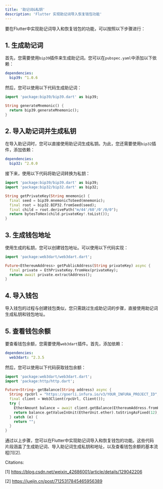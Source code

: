 ```yaml
---
title: '助记词&私钥'
description: 'Flutter 实现助记词导入恢复钱包功能'
---
```


要在Flutter中实现助记词导入和恢复钱包的功能，可以按照以下步骤进行：

## 1. 生成助记词

首先，您需要使用`bip39`插件来生成助记词。您可以在`pubspec.yaml`中添加以下依赖：

```yaml
dependencies:
  bip39: ^1.0.6
```

然后，您可以使用以下代码生成助记词：

```dart
import 'package:bip39/bip39.dart' as bip39;

String generateMnemonic() {
  return bip39.generateMnemonic();
}
```

## 2. 导入助记词并生成私钥

在导入助记词时，您可以直接使用助记词生成私钥。为此，您还需要使用`bip32`插件，添加依赖：

```yaml
dependencies:
  bip32: ^2.0.0
```

接下来，使用以下代码将助记词转换为私钥：

```dart
import 'package:bip39/bip39.dart' as bip39;
import 'package:bip32/bip32.dart' as bip32;

String getPrivateKey(String mnemonic) {
  final seed = bip39.mnemonicToSeed(mnemonic);
  final root = bip32.BIP32.fromSeed(seed);
  final child = root.derivePath("m/44'/60'/0'/0/0");
  return bytesToHex(child.privateKey!.toList());
}
```

## 3. 生成钱包地址

使用生成的私钥，您可以创建钱包地址。可以使用以下代码实现：

```dart
import 'package:web3dart/web3dart.dart';

Future<EthereumAddress> getPublicAddress(String privateKey) async {
  final private = EthPrivateKey.fromHex(privateKey);
  return await private.extractAddress();
}
```

## 4. 导入钱包

导入钱包的过程与创建钱包类似，您只需跳过生成助记词的步骤，直接使用助记词生成私钥和钱包地址。

## 5. 查看钱包余额

要查看钱包余额，您需要使用`web3dart`插件。首先，添加依赖：

```yaml
dependencies:
  web3dart: ^2.3.5
```

然后，您可以使用以下代码获取钱包余额：

```dart
import 'package:web3dart/web3dart.dart';
import 'package:http/http.dart';

Future<String> getBalance(String address) async {
  String rpcUrl = "https://goerli.infura.io/v3/YOUR_INFURA_PROJECT_ID";
  final client = Web3Client(rpcUrl, Client());
  try {
    EtherAmount balance = await client.getBalance(EthereumAddress.fromHex(address));
    return balance.getValueInUnit(EtherUnit.ether).toStringAsFixed(12);
  } catch (e) {
    return "";
  }
}
```

通过以上步骤，您可以在Flutter中实现助记词导入和恢复钱包的功能。这些代码片段涵盖了生成助记词、导入助记词生成私钥和地址，以及查看钱包余额的基本流程[1][2].

Citations:

[1] https://blog.csdn.net/weixin_42686001/article/details/129042206

[2] https://juejin.cn/post/7125317845465956389
